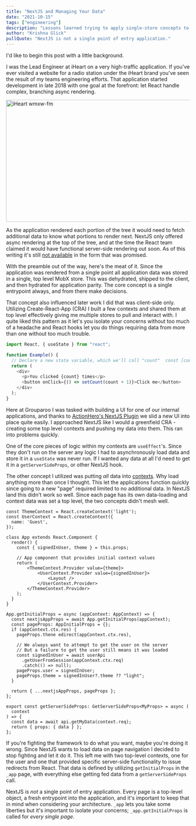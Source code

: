 ```yaml
---
title: "NextJS and Managing Your Data"
date: "2021-10-15"
tags: ["engineering"]
description: "Lessons learned trying to apply single-store concepts to a NextJS app"
author: "Krishna Glick"
pullQuote: "NextJS is not a single point of entry application."
---
```


I'd like to begin this post with a little background.

I was the Lead Engineer at iHeart on a very high-traffic application. If you've ever visited a website for a radio station under the iHeart brand you've seen the result of my teams engineering efforts. That application started development in late 2018 with one goal at the forefront: let React handle complex, branching async rendering.

<Image
  alt="iHeart wmxw-fm"
  src="nextjs-and-data/iheart-react.png"
  width="700"
  height="333"
/>

As the application rendered each portion of the tree it would need to fetch additional data to know what portions to render next. NextJS only offered async rendering at the top of the tree, and at the time the React team claimed it would have functional server-side rendering out soon. As of this writing it's still [not available](https://github.com/reactwg/react-18/discussions/37_) in the form that was promised.

With the preamble out of the way, here's the meat of it. Since the application was rendered from a single point all application data was stored in a single, top level MobX store. This was dehydrated, shipped to the client, and then hydrated for application parity. The core concept is a single entrypoint always, and from there make decisions.

That concept also influenced later work I did that was client-side only. Utilizing Create-React-App (CRA) I built a few contexts and shared them at top level effectively giving me multiple stores to pull and interact with. I quite liked this pattern as it let's you isolate your concerns without too much of a headache and React hooks let you do things requiring data from more than one without too much trouble.

```javascript
import React, { useState } from "react";

function Example() {
  // Declare a new state variable, which we'll call "count"  const [count, setCount] = useState(0);
  return (
    <div>
      <p>You clicked {count} times</p>
      <button onClick={() => setCount(count + 1)}>Click me</button>
    </div>
  );
}
```

Here at Grouparoo I was tasked with building a UI for one of our internal applications, and thanks to [ActionHero's NextJS Plugin](https://github.com/actionhero/ah-next-plugin) we slid a new UI into place quite easily. I approached NextJS like I would a greenfield CRA - creating some top level contexts and pushing my data into them. This ran into problems quickly.

One of the core pieces of logic within my contexts are `useEffect`'s. Since they don't run on the server any logic I had to asynchronously load data and store it in a `useState` was never run. If I wanted any data at all I'd need to get it in a `getServerSideProps`, or other NextJS hook.

The other concept I utilized was putting _all_ data into [contexts](https://reactjs.org/docs/context.html). Why load anything more than once I thought. This let the applications function quickly since going to a new "page" required limited to no additional data. In NextJS land this didn't work so well. Since each page has its own data-loading and context data was set a top level, the two concepts didn't mesh well.

```tsx
const ThemeContext = React.createContext('light');
const UserContext = React.createContext({
  name: 'Guest',
});

class App extends React.Component {
  render() {
    const { signedInUser, theme } = this.props;

    // App component that provides initial context values
    return (
        <ThemeContext.Provider value={theme}>
            <UserContext.Provider value={signedInUser}>
                <Layout />
            </UserContext.Provider>
        </ThemeContext.Provider>
    );
  }
}

App.getInitialProps = async (appContext: AppContext) => {
  const nextjsAppProps = await App.getInitialProps(appContext);
  const pageProps: AppInitialProps = {};
  if (appContext.ctx.res) {
    pageProps.thene edirect(appContext.ctx.res),

    // We always want to attempt to get the user on the server
    // But a failure to get the user still means it was loaded
    const signedInUser = await userApi
      .getUserFromSession(appContext.ctx.req)
      .catch(() => null);
    pageProps.user = signedInUser;
    pageProps.theme = signedInUser?.theme ?? "light";
  }

  return { ...nextjsAppProps, pageProps };
};

```

```tsx
export const getServerSideProps: GetServerSideProps<MyProps> = async (
  context
) => {
  const data = await api.getMyData(context.req);
  return { props: { data } };
};
```

If you're fighting the framework to do what you want, maybe you're doing it wrong. Since NextJS wants to load data on page navigation I decided to stop fighting and let it do it. This left me with two top-level contexts, one for the user and one that provided specific server-side functionality to issue redirects from React. That data is defined by utilizing `getInitialProps` in the `_app` page, with everything else getting fed data from a `getServerSideProps` call.

NextJS _is not_ a single point of entry application. Every page is a top-level object, a fresh entrypoint into the application, and it's important to keep that in mind when considering your architecture. `_app` lets you take some liberties but it's important to isolate your concerns; `_app.getInitialProps` is called for _every single page_.
